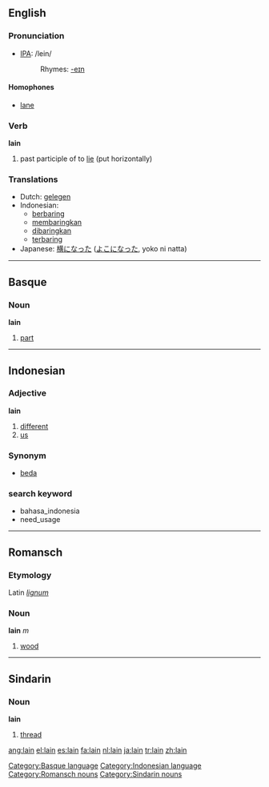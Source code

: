 ==English==

=== Pronunciation ===
*[[w:IPA|IPA]]: /lein/
*:Rhymes: [[Rhymes:English:-eɪn|-eɪn]]

====Homophones====
*[[lane]]

=== Verb ===
'''lain'''

# past participle of to [[lie]] (put horizontally)

=== Translations ===
*Dutch: [[gelegen]]
*Indonesian: 
** [[baring|berbaring]]
** [[baring|membaringkan]]
** [[baring|dibaringkan]]
** [[baring|terbaring]]
*Japanese: [[横になった]] ([[よこになった]], yoko ni natta)

----

==Basque==
===Noun===
'''lain'''

# [[part]]

[[Category:Basque language]]

----

==Indonesian==
===Adjective===
'''lain'''

# [[different]]
# [[us]]

===Synonym===
* [[beda]]

===search keyword===
* bahasa_indonesia
* need_usage

[[Category:Indonesian language]]


----


==Romansch==
===Etymology===
Latin ''[[lignum]]''
===Noun===
'''lain''' ''m''

# [[wood]]


[[Category:Romansch nouns]]

----


==Sindarin==
===Noun===
'''lain'''
# [[thread]]

[[Category:Sindarin nouns]]

[[ang:lain]]
[[el:lain]]
[[es:lain]]
[[fa:lain]]
[[nl:lain]]
[[ja:lain]]
[[tr:lain]]
[[zh:lain]]